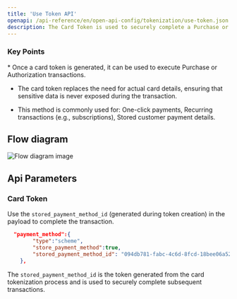 ```yaml
---
title: 'Use Token API'
openapi: /api-reference/en/open-api-config/tokenization/use-token.json POST /api/v1/server-to-server-interface/payment
description: The Card Token is used to securely complete a Purchase or Authorization transaction without needing to re-enter sensitive card details. This tokenised approach improves security and user experience
---
```


### Key Points

<Info>
  * Once a card token is generated, it can be used to execute Purchase or Authorization transactions.

  * The card token replaces the need for actual card details, ensuring that sensitive data is never exposed during the transaction.

  * This method is commonly used for:
    One-click payments,
    Recurring transactions (e.g., subscriptions),
    Stored customer payment details.
</Info>

## Flow diagram

![Flow diagram image](/images/timeline-diagram/flows-API-Purchase.svg)

## Api Parameters

### Card Token

Use the `stored_payment_method_id` (generated during token creation) in the payload to complete the transaction.

```json Request Example
  "payment_method":{
        "type":"scheme",
        "store_payment_method":true,
        "stored_payment_method_id": "094db781-fabc-4c6d-8fcd-18bee06a527a"
    },  
```

The `stored_payment_method_id` is the token generated from the card tokenization process and is used to securely complete subsequent transactions.
